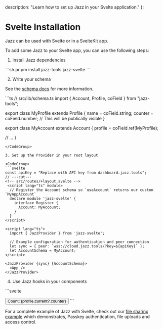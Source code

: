   description: "Learn how to set up Jazz in your Svelte application."
};


# Svelte Installation

Jazz can be used with Svelte or in a SvelteKit app.

To add some Jazz to your Svelte app, you can use the following steps:

1. Install Jazz dependencies

<CodeGroup>
```sh
pnpm install jazz-tools jazz-svelte
```
</CodeGroup>

2. Write your schema

See the [schema docs](/docs/schemas/covalues) for more information.

<CodeGroup>
```ts
// src/lib/schema.ts
import { Account, Profile, coField } from "jazz-tools";

export class MyProfile extends Profile {
  name = coField.string;
  counter = coField.number; // This will be publically visible
}

export class MyAccount extends Account {
  profile = coField.ref(MyProfile);

  // ...
}
```
</CodeGroup>

3. Set up the Provider in your root layout

<CodeGroup>
```svelte
const apiKey = "Replace with API key from dashboard.jazz.tools";
// ---cut---
<!-- src/routes/+layout.svelte -->
 <script lang="ts" module>
  // Register the Account schema so `useAccount` returns our custom `MyAppAccount`
  declare module 'jazz-svelte' {
    interface Register {
      Account: MyAccount;
    }
  }
</script>

<script lang="ts">
  import { JazzProvider } from 'jazz-svelte';

  // Example configuration for authentication and peer connection
  let sync = { peer: `wss://cloud.jazz.tools/?key=${apiKey}` };
  let AccountSchema = MyAccount;
</script>

<JazzProvider {sync} {AccountSchema}>
  <App />
</JazzProvider>
```
</CodeGroup>

4. Use Jazz hooks in your components

<CodeGroup>
```svelte
<!-- src/routes/+page.svelte -->
<script lang="ts">
  import { useCoState, useAccount } from 'jazz-svelte';
  import { MyProfile } from './schema';

  const { me } = useAccount();

  const profile = $derived(useCoState(MyProfile, me._refs.profile.id));

  function increment() {
    if (!profile.current) return;
    profile.current.counter = profile.current.counter + 1;
  }
</script>

<button on:click={increment}>
  Count: {profile.current?.counter}
</button>
```
</CodeGroup>

For a complete example of Jazz with Svelte, check out our [file sharing example](https://github.com/gardencmp/jazz/tree/main/examples/file-share-svelte) which demonstrates, Passkey authentication, file uploads and access control.
